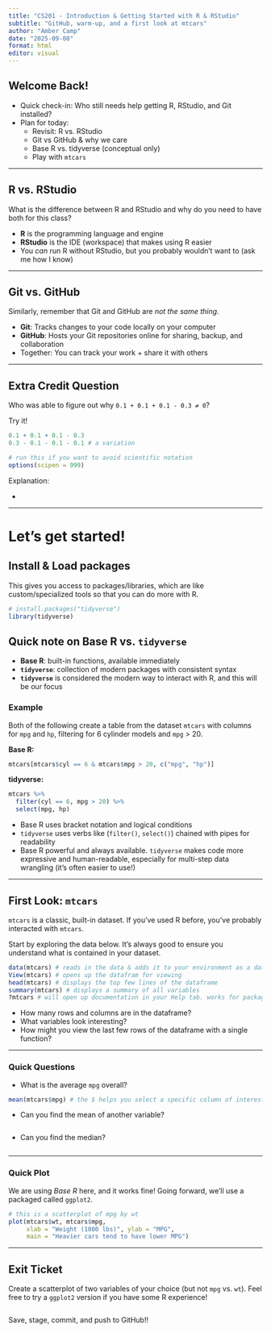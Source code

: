 ```yaml
---
title: "CS201 - Introduction & Getting Started with R & RStudio"
subtitle: "GitHub, warm-up, and a first look at mtcars"
author: "Amber Camp"
date: "2025-09-08"
format: html
editor: visual
---
```


## Welcome Back!

-   Quick check-in: Who still needs help getting R, RStudio, and Git installed?
-   Plan for today:
    -   Revisit: R vs. RStudio
    -   Git vs GitHub & why we care
    -   Base R vs. tidyverse (conceptual only)
    -   Play with `mtcars`

------------------------------------------------------------------------

## R vs. RStudio

What is the difference between R and RStudio and why do you need to have both for this class?

-   **R** is the programming language and engine
-   **RStudio** is the IDE (workspace) that makes using R easier
-   You *can* run R without RStudio, but you probably wouldn’t want to (ask me how I know)

------------------------------------------------------------------------

## Git vs. GitHub

Similarly, remember that Git and GitHub are *not the same thing*.

-   **Git**: Tracks changes to your code locally on your computer
-   **GitHub**: Hosts your Git repositories online for sharing, backup, and collaboration
-   Together: You can track your work + share it with others

------------------------------------------------------------------------

## Extra Credit Question

Who was able to figure out why `0.1 + 0.1 + 0.1 - 0.3 ≠ 0`?

Try it!

```r
0.1 + 0.1 + 0.1 - 0.3
0.3 - 0.1 - 0.1 - 0.1 # a variation

# run this if you want to avoid scientific notation
options(scipen = 999)
```

Explanation:

-   

------------------------------------------------------------------------

# Let's get started!

## Install & Load packages

This gives you access to packages/libraries, which are like custom/specialized tools so that you can do more with R.

```r
# install.packages("tidyverse")
library(tidyverse)
```

## Quick note on Base R vs. `tidyverse`

-   **Base R**: built-in functions, available immediately
-   **`tidyverse`**: collection of modern packages with consistent syntax
-   **`tidyverse`** is considered the modern way to interact with R, and this will be our focus

### Example

Both of the following create a table from the dataset `mtcars` with columns for `mpg` and `hp`, filtering for 6 cylinder models and `mpg` \> 20.

**Base R:**

```r
mtcars[mtcars$cyl == 6 & mtcars$mpg > 20, c("mpg", "hp")]
```

**tidyverse:**

```r
mtcars %>%
  filter(cyl == 6, mpg > 20) %>%
  select(mpg, hp)
```

-   Base R uses bracket notation and logical conditions
-   `tidyverse` uses verbs like (`filter()`, `select()`) chained with pipes for readability
-   Base R powerful and always available. `tidyverse` makes code more expressive and human-readable, especially for multi-step data wrangling (it's often easier to use!)

------------------------------------------------------------------------

## First Look: `mtcars`

`mtcars` is a classic, built-in dataset. If you've used R before, you've probably interacted with `mtcars`.

Start by exploring the data below. It's always good to ensure you understand what is contained in your dataset.

```r
data(mtcars) # reads in the data & adds it to your environment as a dataframe
View(mtcars) # opens up the datafram for viewing
head(mtcars) # displays the top few lines of the dataframe
summary(mtcars) # displays a summary of all variables
?mtcars # will open up documentation in your Help tab. works for packages, functions, too!
```

-   How many rows and columns are in the dataframe?
-   What variables look interesting?
-   How might you view the last few rows of the dataframe with a single function?

------------------------------------------------------------------------

### Quick Questions

-   What is the average `mpg` overall?

```r
mean(mtcars$mpg) # the $ helps you select a specific column of interest
```

-   Can you find the mean of another variable?

```r

```

-   Can you find the median?

```r

```

------------------------------------------------------------------------

### Quick Plot

We are using *Base R* here, and it works fine! Going forward, we'll use a packaged called `ggplot2`.

```r
# this is a scatterplot of mpg by wt
plot(mtcars$wt, mtcars$mpg,
     xlab = "Weight (1000 lbs)", ylab = "MPG",
     main = "Heavier cars tend to have lower MPG")
```

------------------------------------------------------------------------

## Exit Ticket

Create a scatterplot of two variables of your choice (but not `mpg` vs. `wt`). Feel free to try a `ggplot2` version if you have some R experience!

```r

```

Save, stage, commit, and push to GitHub!!
